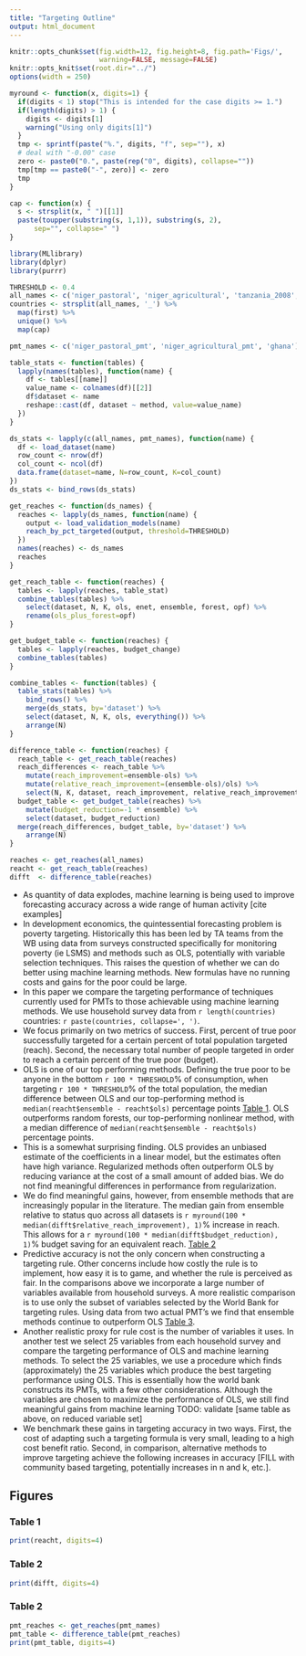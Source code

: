 ```yaml
---
title: "Targeting Outline"
output: html_document
---
```


```r
knitr::opts_chunk$set(fig.width=12, fig.height=8, fig.path='Figs/',
                      warning=FALSE, message=FALSE)
knitr::opts_knit$set(root.dir="../")
options(width = 250)
```

```r
myround <- function(x, digits=1) {
  if(digits < 1) stop("This is intended for the case digits >= 1.")
  if(length(digits) > 1) {
    digits <- digits[1]
    warning("Using only digits[1]")
  }
  tmp <- sprintf(paste("%.", digits, "f", sep=""), x)
  # deal with "-0.00" case
  zero <- paste0("0.", paste(rep("0", digits), collapse=""))
  tmp[tmp == paste0("-", zero)] <- zero
  tmp
}

cap <- function(x) {
  s <- strsplit(x, " ")[[1]]
  paste(toupper(substring(s, 1,1)), substring(s, 2),
      sep="", collapse=" ")
}
```

```r
library(MLlibrary)
library(dplyr)
library(purrr)

THRESHOLD <- 0.4
all_names <- c('niger_pastoral', 'niger_agricultural', 'tanzania_2008', 'tanzania_2010', 'tanzania_2012', 'ghana_pe', 'mexico', 'south_africa_w1', 'south_africa_w2', 'south_africa_w3', 'iraq', 'brazil')
countries <- strsplit(all_names, '_') %>% 
  map(first) %>%
  unique() %>%
  map(cap)

pmt_names <- c('niger_pastoral_pmt', 'niger_agricultural_pmt', 'ghana')
```



```r
table_stats <- function(tables) {
  lapply(names(tables), function(name) {
    df <- tables[[name]]
    value_name <- colnames(df)[[2]]
    df$dataset <- name
    reshape::cast(df, dataset ~ method, value=value_name)
  })
}
```

```r
ds_stats <- lapply(c(all_names, pmt_names), function(name) {
  df <- load_dataset(name)
  row_count <- nrow(df)
  col_count <- ncol(df)
  data.frame(dataset=name, N=row_count, K=col_count)
})
ds_stats <- bind_rows(ds_stats)
```

```r
get_reaches <- function(ds_names) {
  reaches <- lapply(ds_names, function(name) {
    output <- load_validation_models(name)
    reach_by_pct_targeted(output, threshold=THRESHOLD)
  })
  names(reaches) <- ds_names
  reaches
}

get_reach_table <- function(reaches) {
  tables <- lapply(reaches, table_stat)
  combine_tables(tables) %>%
    select(dataset, N, K, ols, enet, ensemble, forest, opf) %>%
    rename(ols_plus_forest=opf)
}

get_budget_table <- function(reaches) {
  tables <- lapply(reaches, budget_change)
  combine_tables(tables)
}

combine_tables <- function(tables) {
  table_stats(tables) %>%
    bind_rows() %>%
    merge(ds_stats, by='dataset') %>%
    select(dataset, N, K, ols, everything()) %>%
    arrange(N)
}

difference_table <- function(reaches) {
  reach_table <- get_reach_table(reaches)
  reach_differences <- reach_table %>%
    mutate(reach_improvement=ensemble-ols) %>%
    mutate(relative_reach_improvement=(ensemble-ols)/ols) %>%
    select(N, K, dataset, reach_improvement, relative_reach_improvement)
  budget_table <- get_budget_table(reaches) %>%
    mutate(budget_reduction=-1 * ensemble) %>%
    select(dataset, budget_reduction)
  merge(reach_differences, budget_table, by='dataset') %>%
    arrange(N)
}

reaches <- get_reaches(all_names)
reacht <- get_reach_table(reaches)
difft  <- difference_table(reaches)
```


* As quantity of data explodes, machine learning is being used to improve forecasting accuracy across a wide range of human activity [cite examples]
* In development economics, the quintessential forecasting problem is poverty targeting. Historically this has been led by TA teams from the WB using data from surveys constructed specifically for monitoring poverty (ie LSMS) and methods such as OLS, potentially with variable selection techniques.  This raises the question of whether we can do better using machine learning methods. New formulas have no running costs and gains for the poor could be large.
* In this paper we compare the targeting performance of techniques currently used for PMTs to those achievable using machine learning methods. We use household survey data from `r length(countries)` countries: `r paste(countries, collapse=', ')`.
* We focus primarily on two metrics of success. First, percent of true poor successfully targeted for a certain percent of total population targeted (reach). Second, the necessary total number of people targeted in order to reach a certain percent of the true poor (budget).
* OLS is one of our top performing methods. Defining the true poor to be anyone in the bottom `r 100 * THRESHOLD`% of consumption, when targeting `r 100 * THRESHOLD`% of the total population, the median difference between OLS and our top-performing method is `median(reacht$ensemble - reacht$ols)` percentage points [Table 1](#reachtable).
OLS outperforms random forests, our top-performing nonlinear method, with a median difference of `median(reacht$ensemble - reacht$ols)` percentage points.
* This is a somewhat surprising finding. OLS provides an unbiased estimate of the coefficients in a linear model, but the estimates often have high variance. Regularized methods often outperform OLS by reducing variance at the cost of a small amount of added bias. We do not find meaningful differences in performance from regularization.
* We do find meaningful gains, however, from ensemble methods that are increasingly popular in the literature.  The median gain from ensemble relative to status quo across all datasets is `r myround(100 * median(difft$relative_reach_improvement), 1)`% increase in reach. This allows for a `r myround(100 * median(difft$budget_reduction), 1)`% budget saving for an equivalent reach. [Table 2](#difftable) 
* Predictive accuracy is not the only concern when constructing a targeting rule. Other concerns include how costly the rule is to implement, how easy it is to game, and whether the rule is perceived as fair. In the comparisons above we incorporate a large number of variables available from household surveys. A more realistic comparison is to use only the subset of variables selected by the World Bank for targeting rules. Using data from two actual PMT's we find that ensemble methods continue to outperform OLS [Table 3](#pmttable). 
* Another realistic proxy for rule cost is the number of variables it uses. In another test we select 25 variables from each household survey and compare the targeting performance of OLS and machine learning methods. To select the 25 variables, we use a procedure which finds (approximately) the 25 variables which produce the best targeting performance using OLS. This is essentially how the world bank constructs its PMTs, with a few other considerations. Although the variables are chosen to maximize the performance of OLS, we still find meaningful gains from machine learning TODO: validate [same table as above, on reduced variable set] 
* We benchmark these gains in targeting accuracy in two ways. First, the cost of adapting such a targeting formula is very small, leading to a high cost benefit ratio. Second, in comparison, alternative methods to improve targeting achieve the following increases in accuracy [FILL with community based targeting, potentially increases in n and k, etc.]. 

## Figures

### <a name="reachtable">Table 1</a>

```r
print(reacht, digits=4)
```

### <a name="difftable">Table 2</a>
```r
print(difft, digits=4)
```

### <a name="pmttable">Table 2</a>
```r
pmt_reaches <- get_reaches(pmt_names)
pmt_table <- difference_table(pmt_reaches)
print(pmt_table, digits=4)
```
